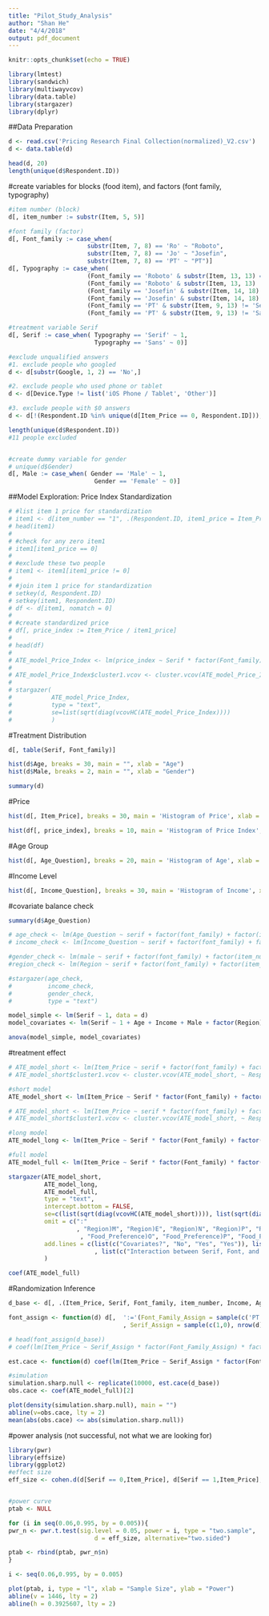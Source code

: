 ```yaml
---
title: "Pilot_Study_Analysis"
author: "Shan He"
date: "4/4/2018"
output: pdf_document
---
```


```r
knitr::opts_chunk$set(echo = TRUE)
```

```r
library(lmtest)
library(sandwich)
library(multiwayvcov)
library(data.table)
library(stargazer)
library(dplyr)
```

##Data Preparation
```r
d <- read.csv('Pricing Research Final Collection(normalized)_V2.csv')
d <- data.table(d)

head(d, 20)
length(unique(d$Respondent.ID))
```

#create variables for blocks (food item), and factors (font family, typography) 
```r
#item number (block)
d[, item_number := substr(Item, 5, 5)]

#font family (factor)
d[, Font_family := case_when(
                      substr(Item, 7, 8) == 'Ro' ~ "Roboto",
                      substr(Item, 7, 8) == 'Jo' ~ "Josefin",
                      substr(Item, 7, 8) == 'PT' ~ "PT")]
d[, Typography := case_when(
                      (Font_family == 'Roboto' & substr(Item, 13, 13) == 'S') ~ 'Serif',
                      (Font_family == 'Roboto' & substr(Item, 13, 13) != 'S') ~ 'Sans',
                      (Font_family == 'Josefin' & substr(Item, 14, 18) != 'Slab') ~ 'Serif',
                      (Font_family == 'Josefin' & substr(Item, 14, 18) != 'Sans') ~ 'Sans',
                      (Font_family == 'PT' & substr(Item, 9, 13) != 'Serif') ~ 'Serif',
                      (Font_family == 'PT' & substr(Item, 9, 13) != 'Sans') ~ 'Sans')]

#treatment variable Serif
d[, Serif := case_when( Typography == 'Serif' ~ 1,
                        Typography == 'Sans' ~ 0)]

#exclude unqualified answers
#1. exclude people who googled
d <- d[substr(Google, 1, 2) == 'No',]

#2. exclude people who used phone or tablet
d <- d[Device.Type != list('iOS Phone / Tablet', 'Other')]

#3. exclude people with $0 answers
d <- d[!(Respondent.ID %in% unique(d[Item_Price == 0, Respondent.ID])),]

length(unique(d$Respondent.ID))
#11 people excluded


#create dummy variable for gender
# unique(d$Gender)
d[, Male := case_when( Gender == 'Male' ~ 1,
                        Gender == 'Female' ~ 0)]
```


##Model Exploration: Price Index Standardization
```r
# #list item 1 price for standardization
# item1 <- d[item_number == "1", .(Respondent.ID, item1_price = Item_Price, item1_font = paste(Font_family, Typography, sep = "_"))]
# head(item1)
# 
# #check for any zero item1
# item1[item1_price == 0]
# 
# #exclude these two people
# item1 <- item1[item1_price != 0]
# 
# #join item 1 price for standardization
# setkey(d, Respondent.ID)
# setkey(item1, Respondent.ID)
# df <- d[item1, nomatch = 0]
# 
# #create standardized price
# df[, price_index := Item_Price / item1_price]
# 
# head(df)
# 
# ATE_model_Price_Index <- lm(price_index ~ Serif * factor(Font_family) + factor(item_number) + factor(Food_Preference) + Income + Age + Male + factor(Region) + factor(item1_font), data = df)
# 
# ATE_model_Price_Index$cluster1.vcov <- cluster.vcov(ATE_model_Price_Index, ~ Respondent.ID)
# 
# stargazer(
#           ATE_model_Price_Index, 
#           type = "text", 
#           se=list(sqrt(diag(vcovHC(ATE_model_Price_Index))))
#           )

```
#Treatment Distribution
```r
d[, table(Serif, Font_family)]

hist(d$Age, breaks = 30, main = "", xlab = "Age")
hist(d$Male, breaks = 2, main = "", xlab = "Gender")

summary(d)
```

#Price
```r
hist(d[, Item_Price], breaks = 30, main = 'Histogram of Price', xlab = 'Price')

hist(df[, price_index], breaks = 10, main = 'Histogram of Price Index', xlab = 'Price Index')
```

#Age Group
```r
hist(d[, Age_Question], breaks = 20, main = 'Histogram of Age', xlab = 'Age', xlim = range(0, 100))
```

#Income Level
```r
hist(d[, Income_Question], breaks = 30, main = 'Histogram of Income', xlab = 'Income')
```

#covariate balance check

```r
summary(d$Age_Question)

# age_check <- lm(Age_Question ~ serif + factor(font_family) + factor(item_number), data = d)
# income_check <- lm(Income_Question ~ serif + factor(font_family) + factor(item_number), data = d)

#gender_check <- lm(male ~ serif + factor(font_family) + factor(item_number), data = d)
#region_check <- lm(Region ~ serif + factor(font_family) + factor(item_number), data = d)

#stargazer(age_check, 
#          income_check, 
#          gender_check, 
#          type = "text")

model_simple <- lm(Serif ~ 1, data = d)
model_covariates <- lm(Serif ~ 1 + Age + Income + Male + factor(Region) + factor(Food_Preference), data = d)

anova(model_simple, model_covariates)
```

#treatment effect
```r
# ATE_model_short <- lm(Item_Price ~ serif + factor(font_family) + factor(item_number) + factor(Food_Preference)+ Income_Question + Age_Question + male, data = d)
# ATE_model_short$cluster1.vcov <- cluster.vcov(ATE_model_short, ~ Respondent.ID)

#short model
ATE_model_short <- lm(Item_Price ~ Serif * factor(Font_family) + factor(item_number) , data = d)

# ATE_model_short <- lm(Item_Price ~ serif * factor(font_family) + factor(Respondent.ID), data = d)
# ATE_model_short$cluster1.vcov <- cluster.vcov(ATE_model_short, ~ Respondent.ID)

#long model
ATE_model_long <- lm(Item_Price ~ Serif * factor(Font_family) + factor(item_number) + Income + Age + Male + factor(Food_Preference) + factor(Region), data = d)

#full model
ATE_model_full <- lm(Item_Price ~ Serif * factor(Font_family) * factor(item_number) + Income + Age + Male + factor(Food_Preference) + factor(Region), data = d)

stargazer(ATE_model_short,
          ATE_model_long,
          ATE_model_full,
          type = "text", 
          intercept.bottom = FALSE,
          se=c(list(sqrt(diag(vcovHC(ATE_model_short)))), list(sqrt(diag(vcovHC(ATE_model_long)))), list(sqrt(diag(vcovHC(ATE_model_full))))),
          omit = c(":"
                   , "Region)M", "Region)E", "Region)N", "Region)P", "Region)S", "Region)West North" #ignore insignificant region
                    , "Food_Preference)O", "Food_Preference)P", "Food_Preference)Vege"), #ignore insignificant food preference
          add.lines = c(list(c("Covariates?", "No", "Yes", "Yes")), list(c("Interaction between Serif and Font?", "No", "Yes", "Yes")) 
                        , list(c("Interaction between Serif, Font, and Item?", "No", "No", "Yes")))
          )

coef(ATE_model_full)

```

#Randomization Inference
```r
d_base <- d[, .(Item_Price, Serif, Font_family, item_number, Income, Age, Male, Food_Preference, Region, Item_Price)]

font_assign <- function(d) d[,  ':='(Font_Family_Assign = sample(c('PT', 'Josefin', 'Roboto'), nrow(d), replace = TRUE)
                                , Serif_Assign = sample(c(1,0), nrow(d), replace = TRUE))]

# head(font_assign(d_base))
# coef(lm(Item_Price ~ Serif_Assign * factor(Font_Family_Assign) * factor(item_number) + Income + Age + Male, data = font_assign(d)))[2]

est.cace <- function(d) coef(lm(Item_Price ~ Serif_Assign * factor(Font_Family_Assign) * factor(item_number) + Income + Age + Male, data = font_assign(d)))[2]

#simulation
simulation.sharp.null <- replicate(10000, est.cace(d_base))
obs.cace <- coef(ATE_model_full)[2]

plot(density(simulation.sharp.null), main = "")
abline(v=obs.cace, lty = 2)
mean(abs(obs.cace) <= abs(simulation.sharp.null))
```


#power analysis (not successful, not what we are looking for)

```r
library(pwr)
library(effsize)
library(ggplot2)
#effect size
eff_size <- cohen.d(d[Serif == 0,Item_Price], d[Serif == 1,Item_Price], pooled = TRUE)$estimate


#power curve
ptab <- NULL

for (i in seq(0.06,0.995, by = 0.005)){
pwr_n <- pwr.t.test(sig.level = 0.05, power = i, type = "two.sample",
                        d = eff_size, alternative="two.sided")

ptab <- rbind(ptab, pwr_n$n)
}

i <- seq(0.06,0.995, by = 0.005)

plot(ptab, i, type = "l", xlab = "Sample Size", ylab = "Power")
abline(v = 1446, lty = 2)
abline(h = 0.3925607, lty = 2)
```
